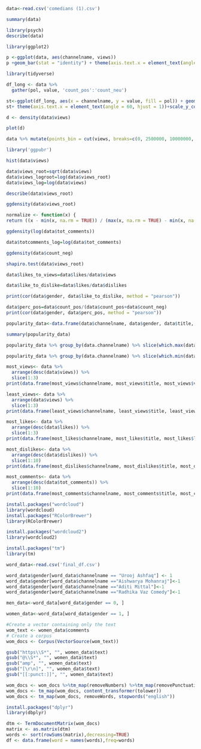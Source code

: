 ```{r}
data<-read.csv('comedians (1).csv')
```

```{r}
summary(data)
```


```{r}
library(psych)
describe(data)
```
```{r}
library(ggplot2)
```
```{r}
p <-ggplot(data, aes(channelname, views))
p +geom_bar(stat = "identity") + theme(axis.text.x = element_text(angle = 60, hjust = 1))+scale_y_continuous(labels = scales::comma)
```
```{r}
library(tidyverse)

df_long <- data %>% 
  gather(pol, value, 'count_pos':'count_neu')
```
```{r}
st<-ggplot(df_long, aes(x = channelname, y = value, fill = pol)) + geom_col(position = position_stack())
st+ theme(axis.text.x = element_text(angle = 60, hjust = 1))+scale_y_continuous(labels = scales::comma)+scale_fill_manual(values = c("tomato1","gold", "springgreen2"))
```
```{r}
d <- density(data$views)
```


```{r}
plot(d)
```


```{r}
data %>% mutate(points_bin = cut(views, breaks=c(0, 2500000, 10000000, 80000000)))
```


```{r}
library('ggpubr')
```

```{r}
hist(data$views)
```
```{r}
data$views_root=sqrt(data$views)
data$views_logroot=log(data$views_root)
data$views_log=log(data$views)
```

```{r}
describe(data$views_root)
```
```{r}
ggdensity(data$views_root)
```
```{r}
normalize <- function(x) {
return ((x - min(x, na.rm = TRUE)) / (max(x, na.rm = TRUE) - min(x, na.rm = TRUE)))}
```

```{r}
ggdensity(log(data$tot_comments))
```
```{r}
data$totcomments_log=log(data$tot_comments)
```


```{r}
ggdensity(data$count_neg)
```
```{r}
shapiro.test(data$views_root)
```
```{r}
data$likes_to_views=data$likes/data$views
```

```{r}
data$like_to_dislike=data$likes/data$dislikes
```

```{r}
print(cor(data$gender, data$like_to_dislike, method = "pearson"))
```
```{r}
data$perc_pos=data$count_pos/(data$count_pos+data$count_neg)
print(cor(data$gender, data$perc_pos, method = "pearson"))
```
```{r}
popularity_data<-data.frame(data$channelname, data$gender, data$title, data$views, data$count_pos, data$count_neg, data$likes, data$dislikes, data$dislikes)
```
```{r}
summary(popularity_data)
```

```{r}
popularity_data %>% group_by(data.channelname) %>% slice(which.max(data.count_pos/(data.count_pos+data.count_neg)))
```
```{r}
popularity_data %>% group_by(data.channelname) %>% slice(which.min(data.count_pos/(data.count_pos+data.count_neg)))
```
```{r}
most_views<- data %>%                                     
  arrange(desc(data$views)) %>%
  slice(1:3)
print(data.frame(most_views$channelname, most_views$title, most_views$views))
```
```{r}
least_views<- data %>%                                     
  arrange(data$views) %>%
  slice(1:3)
print(data.frame(least_views$channelname, least_views$title, least_views$views))
```
```{r}
most_likes<- data %>%                                     
  arrange(desc(data$likes)) %>%
  slice(1:3)
print(data.frame(most_likes$channelname, most_likes$title, most_likes$likes))
```
```{r}
most_dislikes<- data %>%                                     
  arrange(desc(data$dislikes)) %>%
  slice(1:10)
print(data.frame(most_dislikes$channelname, most_dislikes$title, most_dislikes$dislikes))
```
```{r}
most_comments<- data %>%                                     
  arrange(desc(data$tot_comments)) %>%
  slice(1:10)
print(data.frame(most_comments$channelname, most_comments$title, most_comments$tot_comments, most_comments$count_pos, most_comments$count_neg, most_comments$count_neu))
```
```{r}
install.packages("wordcloud")
library(wordcloud)
install.packages("RColorBrewer")
library(RColorBrewer)
```
```{r}
install.packages("wordcloud2")
library(wordcloud2)
```
```{r}
install.packages("tm")
library(tm)
```

```{r}
word_data<-read.csv('final_df.csv')
```

```{r}
word_data$gender[word_data$channelname == "Urooj Ashfaq"] <- 1
word_data$gender[word_data$channelname =="Aishwarya Mohanraj"]<-1
word_data$gender[word_data$channelname =="Aditi Mittal"]<-1
word_data$gender[word_data$channelname =="Radhika Vaz Comedy"]<-1
```

```{r}
men_data<-word_data[word_data$gender == 0, ]
```
```{r}
women_data<-word_data[word_data$gender == 1, ]
```



```{r}
#Create a vector containing only the text
wom_text <- women_data$comments
# Create a corpus  
wom_docs <- Corpus(VectorSource(wom_text))
```

```{r}
gsub("https\\S*", "", women_data$text) 
gsub("@\\S*", "", women_data$text) 
gsub("amp", "", women_data$text) 
gsub("[\r\n]", "", women_data$text)
gsub("[[:punct:]]", "", women_data$text)
```

```{r}
wom_docs <- wom_docs %>%tm_map(removeNumbers) %>%tm_map(removePunctuation) %>%tm_map(stripWhitespace)
wom_docs <- tm_map(wom_docs, content_transformer(tolower))
wom_docs <- tm_map(wom_docs, removeWords, stopwords("english"))
```
```{r}
install.packages("dplyr")
library(dbplyr)
```
```{r}
dtm <- TermDocumentMatrix(wom_docs) 
matrix <- as.matrix(dtm) 
words <- sort(rowSums(matrix),decreasing=TRUE) 
df <- data.frame(word = names(words),freq=words)
```


